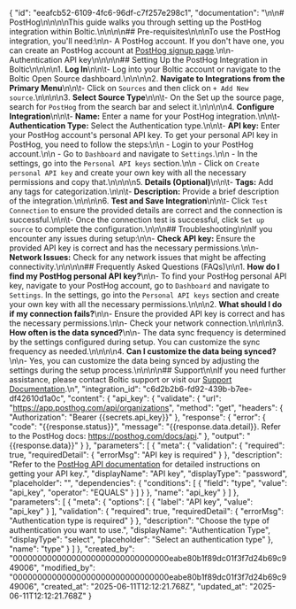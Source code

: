 {
    "id": "eeafcb52-6109-4fc6-96df-c7f257e298c1",
    "documentation": "\n\n# PostHog\n\n\n\nThis guide walks you through setting up the PostHog integration within Boltic.\n\n\n\n## Pre-requisites\n\n\nTo use the PostHog integration, you'll need:\n\n- A PostHog account. If you don't have one, you can create an PostHog account at [PostHog signup page](https://us.posthog.com/signup).\n\n- Authentication API key\n\n\n\n## Setting Up the PostHog Integration in Boltic\n\n\n\n1.  **Log In**\n\n\t- Log into your Boltic account or navigate to the Boltic Open Source dashboard.\n\n\n\n2.  **Navigate to Integrations from the Primary Menu**\n\n\t- Click on `Sources` and then click on `+ Add New source`.\n\n\n\n3.  **Select Source Type**\n\n\t- On the Set up the source page, search for `PostHog` from the search bar and select it.\n\n\n\n4.  **Configure Integration**\n\n\t-  **Name:** Enter a name for your PostHog integration.\n\n\t-  **Authentication Type:** Select the Authentication type.\n\n\t-  **API key:** Enter your PostHog account's personal API key. To get your personal API key in PostHog, you need to follow the steps:\n\n         - Login to your PostHog account.\n\n         - Go to `Dashboard` and navigate to `Settings`.\n\n         - In the settings, go into the `Personal API keys` section.\n\n         - Click on `Create personal API key` and create your own key with all the necessary permissions and copy that.\n\n\n\n5.  **Details (Optional)**\n\n\t-  **Tags:** Add any tags for categorization.\n\n\t-  **Description:** Provide a brief description of the integration.\n\n\n\n6.  **Test and Save Integration**\n\n\t- Click `Test Connection` to ensure the provided details are correct and the connection is successful.\n\n\t- Once the connection test is successful, click `Set up source` to complete the configuration.\n\n\n## Troubleshooting\n\nIf you encounter any issues during setup:\n\n-  **Check API key:** Ensure the provided API key is correct and has the necessary permissions.\n\n-  **Network Issues:** Check for any network issues that might be affecting connectivity.\n\n\n\n## Frequently Asked Questions (FAQs)\n\n1.  **How do I find my PostHog personal API key?**\n\n- To find your PostHog personal API key, navigate to your PostHog account, go to `Dashboard` and navigate to `Settings`. In the settings, go into the `Personal API keys` section and create your own key with all the necessary permissions.\n\n\n2.  **What should I do if my connection fails?**\n\n- Ensure the provided API key is correct and has the necessary permissions.\n\n- Check your network connection.\n\n\n\n3.  **How often is the data synced?**\n\n- The data sync frequency is determined by the settings configured during setup. You can customize the sync frequency as needed.\n\n\n\n4.  **Can I customize the data being synced?**\n\n- Yes, you can customize the data being synced by adjusting the settings during the setup process.\n\n\n\n## Support\n\nIf you need further assistance, please contact Boltic support or visit our [Support Documentation](https://docs.boltic.io).\n",
    "integration_id": "c6d2b2b6-fd92-439b-b7ee-df42610d1a0c",
    "content": {
        "api_key": {
            "validate": {
                "url": "https://app.posthog.com/api/organizations",
                "method": "get",
                "headers": {
                    "Authorization": "Bearer {{secrets.api_key}}"
                },
                "response": {
                    "error": {
                        "code": "{{response.status}}",
                        "message": "{{response.data.detail}}. Refer to the PostHog docs: https://posthog.com/docs/api."
                    },
                    "output": "{{response.data}}"
                }
            },
            "parameters": [
                {
                    "meta": {
                        "validation": {
                            "required": true,
                            "requiredDetail": {
                                "errorMsg": "API key is required"
                            }
                        },
                        "description": "Refer to the <a href='https://posthog.com/docs/api' target='blank'>PostHog API documentation</a> for detailed instructions on getting your API key.",
                        "displayName": "API key",
                        "displayType": "password",
                        "placeholder": "",
                        "dependencies": {
                            "conditions": [
                                {
                                    "field": "type",
                                    "value": "api_key",
                                    "operator": "EQUALS"
                                }
                            ]
                        }
                    },
                    "name": "api_key"
                }
            ]
        },
        "parameters": [
            {
                "meta": {
                    "options": [
                        {
                            "label": "API key",
                            "value": "api_key"
                        }
                    ],
                    "validation": {
                        "required": true,
                        "requiredDetail": {
                            "errorMsg": "Authentication type is required"
                        }
                    },
                    "description": "Choose the type of authentication you want to use.",
                    "displayName": "Authentication Type",
                    "displayType": "select",
                    "placeholder": "Select an authentication type"
                },
                "name": "type"
            }
        ]
    },
    "created_by": "00000000000000000000000000000000eabe80b1f89dc01f3f7d24b69c949006",
    "modified_by": "00000000000000000000000000000000eabe80b1f89dc01f3f7d24b69c949006",
    "created_at": "2025-06-11T12:12:21.768Z",
    "updated_at": "2025-06-11T12:12:21.768Z"
}